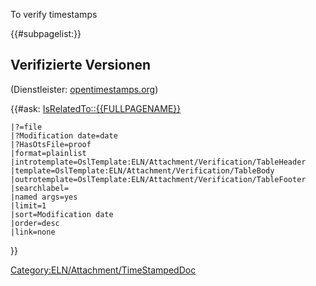 <noinclude> To verify timestamps

{{#subpagelist:}}

</noinclude>
<includeonly>
== Verifizierte Versionen ==
{{OslTemplate:Helper/UI/VE/Visible 
|content=Blockchain-Signatur
|icon=signature
}}
{{OslTemplate:Helper/UI/Div/VE-Hidden}}
<div id="pdf-converter"></div> (Dienstleister: [https://opentimestamps.org/ opentimestamps.org])

{{#ask:
[[Category:ELN/Attachment/TimeStampedDoc]] 
[[IsRelatedTo::{{FULLPAGENAME}}]] 
 |?=file 
 |?Modification date=date
 |?HasOtsFile=proof
 |format=plainlist
 |introtemplate=OslTemplate:ELN/Attachment/Verification/TableHeader
 |template=OslTemplate:ELN/Attachment/Verification/TableBody
 |outrotemplate=OslTemplate:ELN/Attachment/Verification/TableFooter
 |searchlabel=
 |named args=yes
 |limit=1
 |sort=Modification date
 |order=desc
 |link=none
}}{{OslTemplate:Helper/UI/Div/Closing}}</includeonly>